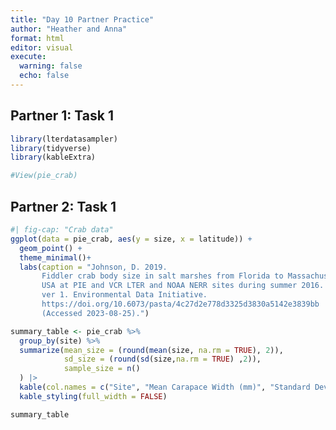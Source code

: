 ```yaml
---
title: "Day 10 Partner Practice"
author: "Heather and Anna"
format: html
editor: visual
execute: 
  warning: false
  echo: false
---
```


## Partner 1: Task 1

```r
library(lterdatasampler)
library(tidyverse)
library(kableExtra)
```

```r
#View(pie_crab)
```

## Partner 2: Task 1

```r
#| fig-cap: "Crab data"
ggplot(data = pie_crab, aes(y = size, x = latitude)) +
  geom_point() +
  theme_minimal()+
  labs(caption = "Johnson, D. 2019. 
       Fiddler crab body size in salt marshes from Florida to Massachusetts, 
       USA at PIE and VCR LTER and NOAA NERR sites during summer 2016.
       ver 1. Environmental Data Initiative. 
       https://doi.org/10.6073/pasta/4c27d2e778d3325d3830a5142e3839bb 
       (Accessed 2023-08-25).")
```

```r
summary_table <- pie_crab %>% 
  group_by(site) %>% 
  summarize(mean_size = (round(mean(size, na.rm = TRUE), 2)),
            sd_size = (round(sd(size,na.rm = TRUE) ,2)),
            sample_size = n()
  ) |> 
  kable(col.names = c("Site", "Mean Carapace Width (mm)", "Standard Deviation of Carapace Width (mm)", "Sample Size")) |> 
  kable_styling(full_width = FALSE)

summary_table
```

